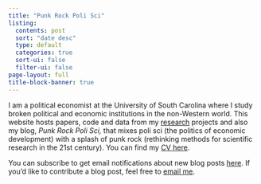 ```yaml
---
title: "Punk Rock Poli Sci"
listing:
  contents: post
  sort: "date desc"
  type: default
  categories: true
  sort-ui: false
  filter-ui: false
page-layout: full
title-block-banner: true
---
```


I am a political economist at the University of South Carolina where I study broken political and economic institutions in the non-Western world. This website hosts papers, code and data from my [research](research/index.qmd) projects and also my blog, *Punk Rock Poli Sci,* that mixes poli sci (the politics of economic development) with a splash of punk rock (rethinking methods for scientific research in the 21st century). You can find my [CV here](files/Robert_Kubinec_CV_full.pdf).

You can subscribe to get email notifications about new blog posts [here](https://docs.google.com/forms/d/e/1FAIpQLScgbBPHF1uAjhTFQ2CUxmQ75gSsLsnl-wja2Blx2ZyOxQQITg/viewform?usp=sf_link).  If you'd like to contribute a blog post, feel free to [email me](mailto:rkubinec@mailbox.sc.edu).
